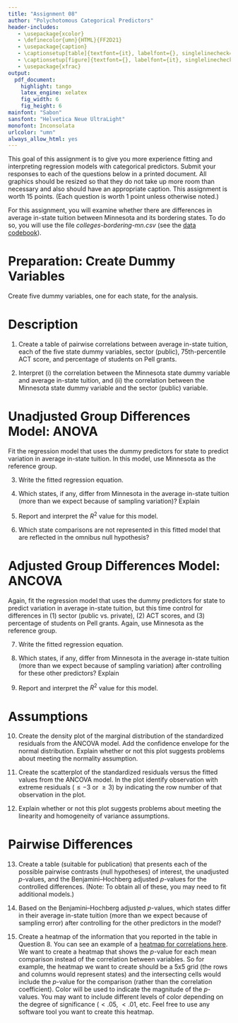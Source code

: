 ```yaml
---
title: "Assignment 08"
author: "Polychotomous Categorical Predictors"
header-includes:
   - \usepackage{xcolor}
   - \definecolor{umn}{HTML}{FF2D21}
   - \usepackage{caption}
   - \captionsetup[table]{textfont={it}, labelfont={}, singlelinecheck=false, labelsep=newline}
   - \captionsetup[figure]{textfont={}, labelfont={it}, singlelinecheck=false, labelsep=period}
   - \usepackage{xfrac}
output: 
  pdf_document:
    highlight: tango
    latex_engine: xelatex
    fig_width: 6
    fig_height: 6
mainfont: "Sabon"
sansfont: "Helvetica Neue UltraLight"
monofont: Inconsolata
urlcolor: "umn"
always_allow_html: yes
---
```


\frenchspacing

This goal of this assignment is to give you more experience fitting and interpreting regression models with categorical predictors. Submit your responses to each of the questions below in a printed document. All graphics should be resized so that they do not take up more room than necessary and also should have an appropriate caption. This assignment is worth 15 points. (Each question is worth 1 point unless otherwise noted.)

For this assignment, you will examine whether there are differences in average in-state tuition between Minnesota and its bordering states. To do so, you will use the file *colleges-bordering-mn.csv* (see the [data codebook](http://zief0002.github.io/epsy-8251/codebooks/colleges-bordering-mn.html)).


# Preparation: Create Dummy Variables

Create five dummy variables, one for each state, for the analysis.

# Description

1. Create a table of pairwise correlations between average in-state tuition, each of the five state dummy variables, sector (public), 75th-percentile ACT score, and percentage of students on Pell grants.

2. Interpret (i) the correlation between the Minnesota state dummy variable and average in-state tuition, and (ii) the correlation between the Minnesota state dummy variable and the sector (public) variable.


# Unadjusted Group Differences Model: ANOVA

Fit the regression model that uses the dummy predictors for state to predict variation in average in-state tuition. In this model, use Minnesota as the reference group.

3. Write the fitted regression equation.

4. Which states, if any, differ from Minnesota in the average in-state tuition (more than we expect because of sampling variation)? Explain

5. Report and interpret the $R^2$ value for this model.

6. Which state comparisons are not represented in this fitted model that are reflected in the omnibus null hypothesis?

# Adjusted Group Differences Model: ANCOVA

Again, fit the regression model that uses the dummy predictors for state to predict variation in average in-state tuition, but this time control for differences in (1) sector (public vs. private), (2) ACT scores, and (3) percentage of students on Pell grants. Again, use Minnesota as the reference group.

7. Write the fitted regression equation.

8. Which states, if any, differ from Minnesota in the average in-state tuition (more than we expect because of sampling variation) after controlling for these other predictors? Explain

9. Report and interpret the $R^2$ value for this model.

# Assumptions

10. Create the density plot of the marginal distribution of the standardized residuals from the ANCOVA model. Add the confidence envelope for the normal distribution. Explain whether or not this plot suggests problems about meeting the normality assumption.

11. Create the scatterplot of the standardized residuals versus the fitted values from the ANCOVA model. In the plot identify observation with extreme residuals ($\leq-3$ or $\geq3$) by indicating  the row number of that observation in the plot.

12. Explain whether or not this plot suggests problems about meeting the linearity and homogeneity of variance assumptions.


# Pairwise Differences

13. Create a table (suitable for publication) that presents each of the possible pairwise contrasts (null hypotheses) of interest, the unadjusted _p_-values, and the Benjamini--Hochberg adjusted _p_-values for the controlled differences. (Note: To obtain all of these, you may need to fit additional models.)

14. Based on the Benjamini--Hochberg adjusted _p_-values, which states differ in their average in-state tuition (more than we expect because of sampling error) after controlling for the other predictors in the model?

15. Create a heatmap of the information that you reported in the table in Question 8. You can see an example of a [heatmap for correlations here](https://developer.ibm.com/predictiveanalytics/wp-content/uploads/sites/48/2011/12/heatmap_corr1.png). We want to create a heatmap that shows the *p*-value for each mean comparison instead of the correlation between variables. So for example, the heatmap we want to create should be a 5x5 grid (the rows and columns would represent states) and the intersecting cells would include the *p*-value for the comparison (rather than the correlation coefficient). Color will be used to indicate the magnitude of the *p*-values. You may want to include different levels of color depending on the degree of significance ($<.05$, $<.01$, etc. Feel free to use any software tool you want to create this heatmap.




